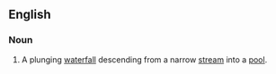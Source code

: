 ==English==

===Noun===
{{infl|en|noun|head=[[punchbowl]] [[type]] [[waterfall]]}}

# {{idiom}} A plunging [[waterfall]] descending from a narrow [[stream]] into a [[pool]].